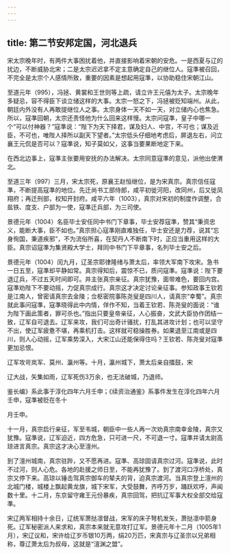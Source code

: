```yaml
---
---
---
```

title: 第二节安邦定国，河北退兵
---



宋太宗晚年时，有两件大事困扰着他，并直接影响着宋朝的安危。一是西夏与辽的扰边，不断威胁北宋；二是太宗迟迟拿不定主意确定自己的继位人。寇準被召回，不完全是太宗个人感情所致，重要的因素是想起用寇準，以协助稳住宋朝江山。

至道元年（995），冯拯、黄裳和王世则等上疏，请立许王元僖为太子。太宗晚年多疑忌，容不得臣下谈立储这样的大事。太宗一怒之下，冯拯被贬知端州。从此，朝廷内外没有人再敢提继位人之事。太宗身体一天不如一天，对立储内心也焦急。所以，寇準回朝，太宗还责怪他为什么回来这样慢。太宗问寇準，皇子中哪一个“可以付神器？”寇準说：“陛下为天下择君，谋及妇人、中宫，不可也；谋及近臣，不可也，唯陛人择所以副天下望者。”太宗低头仔细地考虑后，屏退左右，问立襄王元侃是否可以？寇準说，知子莫如父，这事当要果断地定下来。

在西北边事上，寇準主张要用安抚的办法解决。太宗同意寇準的意见，派他出使渭北。

至道三年（997）三月，宋太宗死，原襄王赵恒继位，是为宋真宗。真宗信任寇準，不断提高寇準的地位。先迁尚书工部侍郎，咸平初徙河阳，改同州，后又徙凤翔府；再迁刑部，权知开封府。咸平六年（1003），真宗对宋初的制度作调整，合盐铁、度支、户部为一使，寇準迁兵部，为三司使。

景德元年（1004）名臣毕士安任同中书门下章事，毕士安荐寇準，赞其“秉资忠义，能断大事，臣不如也。”真宗担心寇準刚直难独任，毕士安还是力荐，说其“忘身徇国，秉道疾邪”，不为流俗所喜，在契丹人不断南下时，正应当重用这样的大臣。真宗诏寇準为集贤殿大学士，拜同中书门下平章事，名列毕士安之后。

景德元年（1004）闰九月，辽圣宗耶律隆绪与萧太后，率领大军南下攻宋。急书一日五至，寇準却平静如常。真宗得知后，震惊不已，质问寇準。寇準说：陛下要退辽兵，不过五天时间即可。并主张真宗亲征。真宗犹豫，面带难色，要回内宫。寇準劝陛下不要动摇，力促真宗成行。真宗这才决定讨论亲征事。参知政事王钦若是江南人，曾密请真宗去金陵；佥枢密院事陈尧叟是四川人，请真宗“幸蜀”。真宗就此事问寇準，寇準晓得此中内情，佯作不知，当着王钦若、陈尧叟的面说：“谁为陛下画此策者，罪可杀也。”指出只要皇帝亲征，人心振奋，文武大臣协作团结一致，辽军自可退去。辽军来攻，我们可出奇计骚扰，打乱其进攻计划；也可以坚守不出，使辽军疲惫不堪，再乘机打击。这样就可稳操胜券。如果退至江南或是四川，则人心动摇，辽军乘势深入，大宋江山还能保得住吗？王钦若、陈尧叟对寇準更加忌恨。

辽军攻岢岚军、莫州、瀛州等。十月，瀛州城下，萧太后亲自擂鼓，宋

辽大战，矢集如雨，辽军死伤3万余，也无法破城，乃退师。

鉴长编》系此事于淳化四年六月壬申；《续资治通鉴》系事件发生在淳化四年六月壬申，寇準被贬在冬十

月壬申。

十一月，真宗启行亲征，军至韦城，朝臣中一些人再一次劝真宗南幸金陵，真宗又犹豫。寇準说，辽军迫近，四方危急，只可进一尺，不可退一寸。寇準并请太尉高琼进言真宗。真宗这才决心至澶州。

到了澶州城南，真宗驻跸，又不愿再进。寇準、高琼固请真宗过河。寇準说，此时不过河，则人心危。各地的赴援之师日至，不能再犹豫了。到了渡河口浮桥处，真宗又停下来。高琼以锤击驾真宗御车的辇夫的背，迫真宗渡河。当真宗登上澶州的北城门楼，城楼上飘起黄龙旗，城下宋军，大受鼓舞，齐呼万岁，踊跃欢呼，声闻数十里。十二月，东京留守雍王元份暴疾，真宗回驾，把抗辽军事大权全部交给寇準。

宋辽两军相持十余日，辽统军萧挞凛督战，宋军的床子弩机发矢，萧挞凛中箭身死。辽军秘密派人来求和，真宗本来就无意攻打辽军。景德元年十二月（1005年1月），宋辽议和，宋许给辽岁币银10万两，绢20万匹，宋真宗与辽圣宗以兄弟相称，尊辽萧太后为叔母，这就是“澶渊之盟”。